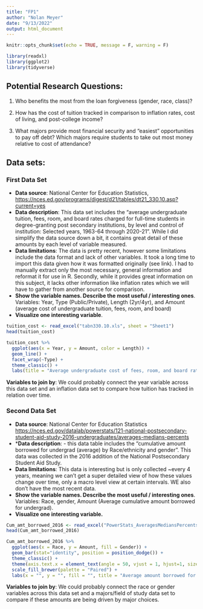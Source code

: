 ```yaml
---
title: "FP1"
author: "Nolan Meyer"
date: "9/13/2022"
output: html_document
---
```


```r
knitr::opts_chunk$set(echo = TRUE, message = F, warning = F)
```

```r
library(readxl)
library(ggplot2)
library(tidyverse)
```

## Potential Research Questions:

1. Who benefits the most from the loan forgiveness (gender, race, class)?

2. How has the cost of tuition tracked in comparison to inflation rates, cost of living, and post-college income?

3. What majors provide most financial security and “easiest” opportunities to pay off debt? Which majors require students to take out most money relative to cost of attendance?


## Data sets:


### First Data Set

- **Data source**: National Center for Education Statistics, [https://nces.ed.gov/programs/digest/d21/tables/dt21_330.10.asp?current=yes]()
- **Data description**: This data set includes the "average undergraduate tuition, fees, room, and board rates charged for full-time students in degree-granting post secondary institutions, by level and control of institution: Selected years, 1963-64 through 2020-21". While I did simplify the data source down a bit, it contains great detail of these amounts by each level of variable measured.
- **Data limitations**: The data is pretty recent, however some limitations include the data format and lack of other variables. It took a long time to import this data given how it was formatted originally (see link). I had to manually extract only the most necessary, general information and reformat it for use in R. Secondly, while it provides great information on this subject, it lacks other information like inflation rates which we will have to gather from another source for comparison.
- **Show the variable names. Describe the most useful / interesting ones**. Variables: Year, Type (Public/Private), Length (2yr/4yr), and Amount (average cost of undergraduate tuition, fees, room, and board)
- **Visualize one interesting variable**.

```r
tuition_cost <- read_excel("tabn330.10.xls", sheet = "Sheet1")
head(tuition_cost)

tuition_cost %>% 
  ggplot(aes(x = Year, y = Amount, color = Length)) +
  geom_line() +
  facet_wrap(~Type) +
  theme_classic() +
  labs(title = "Average undergraduate cost of fees, room, and board rates in current USD", x = "", y = "")
```

**Variables to join by**: We could probably connect the year variable across this data set and an inflation data set to compare how tuition has tracked in relation over time.



### Second Data Set

- **Data source**: National Center for Education Statistics [https://nces.ed.gov/datalab/powerstats/121-national-postsecondary-student-aid-study-2016-undergraduates/averages-medians-percents]()
- ***Data description**: - this data table includes the "cumulative amount borrowed for undergrad (average) by Race/ethnicity and gender". This data was collected in the 2016 addition of the National Postsecondary Student Aid Study.
- **Data limitations**: This data is interesting but is only collected ~every 4 years, meaning we can't get a super detailed view of how these values change over time, only a macro level view at certain intervals. WE also don't have the most recent data.
- **Show the variable names. Describe the most useful / interesting ones**. Variables: Race, gender, Amount (Average cumulative amount borrowed for undergrad).
- **Visualize one interesting variable.**

```r
Cum_amt_borrowed_2016 <- read_excel("PowerStats_AveragesMediansPercents_20220914_231112.xlsx", sheet = "Sheet1")
head(Cum_amt_borrowed_2016)

Cum_amt_borrowed_2016 %>% 
  ggplot(aes(x = Race, y = Amount, fill = Gender)) +
  geom_bar(stat="identity", position = position_dodge()) +
  theme_classic() +
  theme(axis.text.x = element_text(angle = 50, vjust = 1, hjust=1, size = 8.5, color = "black")) +
  scale_fill_brewer(palette = "Paired") +
  labs(x = "", y = "", fill = "", title = "Average amount borrowed for undergrad in 2016 (USD) by race and gender")
```

**Variables to join by**: We could probably connect the race or gender variables across this data set and a majors/field of study data set to compare if these amounts are being driven by major choices.
